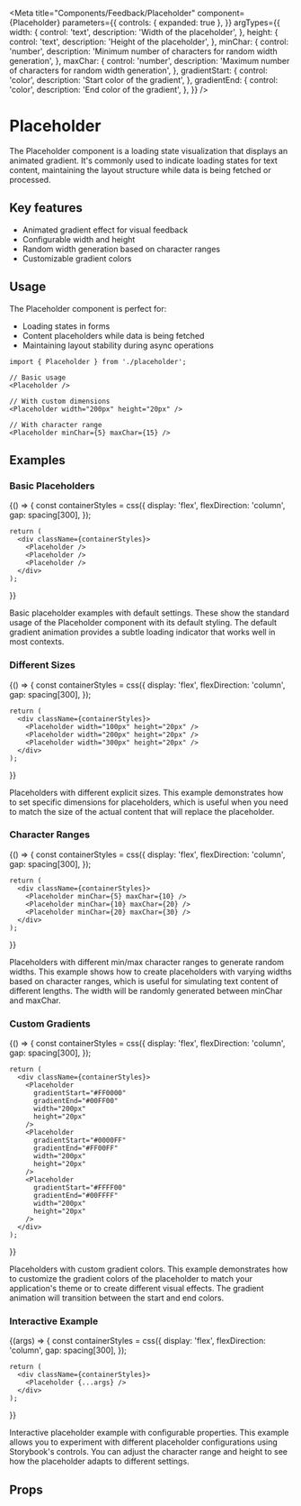 
<Meta
  title="Components/Feedback/Placeholder"
  component={Placeholder}
  parameters={{
    controls: { expanded: true },
  }}
  argTypes={{
    width: {
      control: 'text',
      description: 'Width of the placeholder',
    },
    height: {
      control: 'text',
      description: 'Height of the placeholder',
    },
    minChar: {
      control: 'number',
      description: 'Minimum number of characters for random width generation',
    },
    maxChar: {
      control: 'number',
      description: 'Maximum number of characters for random width generation',
    },
    gradientStart: {
      control: 'color',
      description: 'Start color of the gradient',
    },
    gradientEnd: {
      control: 'color',
      description: 'End color of the gradient',
    },
  }}
/>

# Placeholder

The Placeholder component is a loading state visualization that displays an animated gradient.
It's commonly used to indicate loading states for text content, maintaining the layout structure
while data is being fetched or processed.

## Key features

- Animated gradient effect for visual feedback
- Configurable width and height
- Random width generation based on character ranges
- Customizable gradient colors

## Usage

The Placeholder component is perfect for:

- Loading states in forms
- Content placeholders while data is being fetched
- Maintaining layout stability during async operations

```tsx
import { Placeholder } from './placeholder';

// Basic usage
<Placeholder />

// With custom dimensions
<Placeholder width="200px" height="20px" />

// With character range
<Placeholder minChar={5} maxChar={15} />
```

## Examples

### Basic Placeholders

<Story name="Basic">
  {() => {
    const containerStyles = css({
      display: 'flex',
      flexDirection: 'column',
      gap: spacing[300],
    });

    return (
      <div className={containerStyles}>
        <Placeholder />
        <Placeholder />
        <Placeholder />
      </div>
    );

}}

</Story>

Basic placeholder examples with default settings.
These show the standard usage of the Placeholder component with its default styling.
The default gradient animation provides a subtle loading indicator that works well
in most contexts.

### Different Sizes

<Story name="DifferentSizes">
  {() => {
    const containerStyles = css({
      display: 'flex',
      flexDirection: 'column',
      gap: spacing[300],
    });

    return (
      <div className={containerStyles}>
        <Placeholder width="100px" height="20px" />
        <Placeholder width="200px" height="20px" />
        <Placeholder width="300px" height="20px" />
      </div>
    );

}}

</Story>

Placeholders with different explicit sizes.
This example demonstrates how to set specific dimensions for placeholders,
which is useful when you need to match the size of the actual content
that will replace the placeholder.

### Character Ranges

<Story name="CharacterRanges">
  {() => {
    const containerStyles = css({
      display: 'flex',
      flexDirection: 'column',
      gap: spacing[300],
    });

    return (
      <div className={containerStyles}>
        <Placeholder minChar={5} maxChar={10} />
        <Placeholder minChar={10} maxChar={20} />
        <Placeholder minChar={20} maxChar={30} />
      </div>
    );

}}

</Story>

Placeholders with different min/max character ranges to generate random widths.
This example shows how to create placeholders with varying widths based on
character ranges, which is useful for simulating text content of different lengths.
The width will be randomly generated between minChar and maxChar.

### Custom Gradients

<Story name="CustomGradients">
  {() => {
    const containerStyles = css({
      display: 'flex',
      flexDirection: 'column',
      gap: spacing[300],
    });

    return (
      <div className={containerStyles}>
        <Placeholder
          gradientStart="#FF0000"
          gradientEnd="#00FF00"
          width="200px"
          height="20px"
        />
        <Placeholder
          gradientStart="#0000FF"
          gradientEnd="#FF00FF"
          width="200px"
          height="20px"
        />
        <Placeholder
          gradientStart="#FFFF00"
          gradientEnd="#00FFFF"
          width="200px"
          height="20px"
        />
      </div>
    );

}}

</Story>

Placeholders with custom gradient colors.
This example demonstrates how to customize the gradient colors of the placeholder
to match your application's theme or to create different visual effects.
The gradient animation will transition between the start and end colors.

### Interactive Example

<Story name="Interactive">
  {(args) => {
    const containerStyles = css({
      display: 'flex',
      flexDirection: 'column',
      gap: spacing[300],
    });

    return (
      <div className={containerStyles}>
        <Placeholder {...args} />
      </div>
    );

}}

</Story>

Interactive placeholder example with configurable properties.
This example allows you to experiment with different placeholder configurations
using Storybook's controls. You can adjust the character range and height
to see how the placeholder adapts to different settings.

## Props

<Controls />
